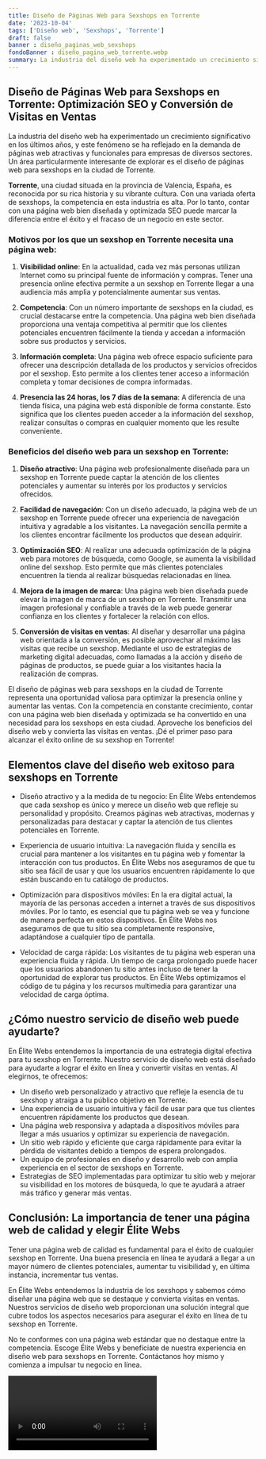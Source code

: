 ```yaml
---
title: Diseño de Páginas Web para Sexshops en Torrente
date: '2023-10-04'
tags: ['Diseño web', 'Sexshops', 'Torrente']
draft: false
banner : diseño_paginas_web_sexshops
fondoBanner : diseño_pagina_web_torrente.webp
summary: La industria del diseño web ha experimentado un crecimiento significativo en los últimos años, y este fenómeno se ha reflejado en la demanda de páginas web atractivas y funcionales para empresas de diversos sectores. Un área particularmente interesante de explorar es el diseño de páginas web para sexshops en la ciudad de Torrente. 
---
```


## Diseño de Páginas Web para Sexshops en Torrente: Optimización SEO y Conversión de Visitas en Ventas

La industria del diseño web ha experimentado un crecimiento significativo en los últimos años, y este fenómeno se ha reflejado en la demanda de páginas web atractivas y funcionales para empresas de diversos sectores. Un área particularmente interesante de explorar es el diseño de páginas web para sexshops en la ciudad de Torrente. 

**Torrente**, una ciudad situada en la provincia de Valencia, España, es reconocida por su rica historia y su vibrante cultura. Con una variada oferta de sexshops, la competencia en esta industria es alta. Por lo tanto, contar con una página web bien diseñada y optimizada SEO puede marcar la diferencia entre el éxito y el fracaso de un negocio en este sector.

### Motivos por los que un sexshop en Torrente necesita una página web:

1. **Visibilidad online**: En la actualidad, cada vez más personas utilizan Internet como su principal fuente de información y compras. Tener una presencia online efectiva permite a un sexshop en Torrente llegar a una audiencia más amplia y potencialmente aumentar sus ventas.

2. **Competencia**: Con un número importante de sexshops en la ciudad, es crucial destacarse entre la competencia. Una página web bien diseñada proporciona una ventaja competitiva al permitir que los clientes potenciales encuentren fácilmente la tienda y accedan a información sobre sus productos y servicios.

3. **Información completa**: Una página web ofrece espacio suficiente para ofrecer una descripción detallada de los productos y servicios ofrecidos por el sexshop. Esto permite a los clientes tener acceso a información completa y tomar decisiones de compra informadas.

4. **Presencia las 24 horas, los 7 días de la semana**: A diferencia de una tienda física, una página web está disponible de forma constante. Esto significa que los clientes pueden acceder a la información del sexshop, realizar consultas o compras en cualquier momento que les resulte conveniente. 

### Beneficios del diseño web para un sexshop en Torrente:

1. **Diseño atractivo**: Una página web profesionalmente diseñada para un sexshop en Torrente puede captar la atención de los clientes potenciales y aumentar su interés por los productos y servicios ofrecidos.

2. **Facilidad de navegación**: Con un diseño adecuado, la página web de un sexshop en Torrente puede ofrecer una experiencia de navegación intuitiva y agradable a los visitantes. La navegación sencilla permite a los clientes encontrar fácilmente los productos que desean adquirir.

3. **Optimización SEO**: Al realizar una adecuada optimización de la página web para motores de búsqueda, como Google, se aumenta la visibilidad online del sexshop. Esto permite que más clientes potenciales encuentren la tienda al realizar búsquedas relacionadas en línea.

4. **Mejora de la imagen de marca**: Una página web bien diseñada puede elevar la imagen de marca de un sexshop en Torrente. Transmitir una imagen profesional y confiable a través de la web puede generar confianza en los clientes y fortalecer la relación con ellos.

5. **Conversión de visitas en ventas**: Al diseñar y desarrollar una página web orientada a la conversión, es posible aprovechar al máximo las visitas que recibe un sexshop. Mediante el uso de estrategias de marketing digital adecuadas, como llamadas a la acción y diseño de páginas de productos, se puede guiar a los visitantes hacia la realización de compras.

El diseño de páginas web para sexshops en la ciudad de Torrente representa una oportunidad valiosa para optimizar la presencia online y aumentar las ventas. Con la competencia en constante crecimiento, contar con una página web bien diseñada y optimizada se ha convertido en una necesidad para los sexshops en esta ciudad. Aproveche los beneficios del diseño web y convierta las visitas en ventas. ¡Dé el primer paso para alcanzar el éxito online de su sexshop en Torrente!

<GifSeo />

<Cta />

## Elementos clave del diseño web exitoso para sexshops en Torrente

- Diseño atractivo y a la medida de tu negocio: En Élite Webs entendemos que cada sexshop es único y merece un diseño web que refleje su personalidad y propósito. Creamos páginas web atractivas, modernas y personalizadas para destacar y captar la atención de tus clientes potenciales en Torrente.

- Experiencia de usuario intuitiva: La navegación fluida y sencilla es crucial para mantener a los visitantes en tu página web y fomentar la interacción con tus productos. En Élite Webs nos aseguramos de que tu sitio sea fácil de usar y que los usuarios encuentren rápidamente lo que están buscando en tu catálogo de productos.

- Optimización para dispositivos móviles: En la era digital actual, la mayoría de las personas acceden a internet a través de sus dispositivos móviles. Por lo tanto, es esencial que tu página web se vea y funcione de manera perfecta en estos dispositivos. En Élite Webs nos aseguramos de que tu sitio sea completamente responsive, adaptándose a cualquier tipo de pantalla.

- Velocidad de carga rápida: Los visitantes de tu página web esperan una experiencia fluida y rápida. Un tiempo de carga prolongado puede hacer que los usuarios abandonen tu sitio antes incluso de tener la oportunidad de explorar tus productos. En Élite Webs optimizamos el código de tu página y los recursos multimedia para garantizar una velocidad de carga óptima.

## ¿Cómo nuestro servicio de diseño web puede ayudarte?

En Élite Webs entendemos la importancia de una estrategia digital efectiva para tu sexshop en Torrente. Nuestro servicio de diseño web está diseñado para ayudarte a lograr el éxito en línea y convertir visitas en ventas. Al elegirnos, te ofrecemos:

- Un diseño web personalizado y atractivo que refleje la esencia de tu sexshop y atraiga a tu público objetivo en Torrente.
- Una experiencia de usuario intuitiva y fácil de usar para que tus clientes encuentren rápidamente los productos que desean.
- Una página web responsiva y adaptada a dispositivos móviles para llegar a más usuarios y optimizar su experiencia de navegación.
- Un sitio web rápido y eficiente que carga rápidamente para evitar la pérdida de visitantes debido a tiempos de espera prolongados.
- Un equipo de profesionales en diseño y desarrollo web con amplia experiencia en el sector de sexshops en Torrente.
- Estrategias de SEO implementadas para optimizar tu sitio web y mejorar su visibilidad en los motores de búsqueda, lo que te ayudará a atraer más tráfico y generar más ventas.

## Conclusión: La importancia de tener una página web de calidad y elegir Élite Webs

Tener una página web de calidad es fundamental para el éxito de cualquier sexshop en Torrente. Una buena presencia en línea te ayudará a llegar a un mayor número de clientes potenciales, aumentar tu visibilidad y, en última instancia, incrementar tus ventas.

En Élite Webs entendemos la industria de los sexshops y sabemos cómo diseñar una página web que se destaque y convierta visitas en ventas. Nuestros servicios de diseño web proporcionan una solución integral que cubre todos los aspectos necesarios para asegurar el éxito en línea de tu sexshop en Torrente.

No te conformes con una página web estándar que no destaque entre la competencia. Escoge Élite Webs y benefíciate de nuestra experiencia en diseño web para sexshops en Torrente. Contáctanos hoy mismo y comienza a impulsar tu negocio en línea.

<Video />

<CtaBot job='Sexshops' city='Torrente'/>

<Gmaps query='Torrente+españa+maps' />